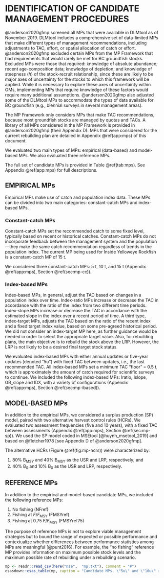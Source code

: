 
# IDENTIFICATION OF CANDIDATE MANAGEMENT PROCEDURES  {#sec:mp}

@anderson2020gfmp screened all MPs that were available in DLMtool as of November 2019.
DLMtool includes a comprehensive set of data-limited MPs that make different types of management recommendations, including adjustments to TAC, effort, or spatial allocation of catch or effort.
@anderson2020gfmp excluded certain MPs from the MP Framework that had requirements that would rarely be met for BC groundfish stocks.
Excluded MPs were those that required: knowledge of absolute abundance; recent age-composition data; knowledge of depletion; and knowledge of steepness (*h*) of the stock-recruit relationship, since these are likely to be major axes of uncertainty for the stocks to which this framework will be applied.
While it is necessary to explore these axes of uncertainty within OMs, implementing MPs that require knowledge of these factors would require many additional assumptions.
@anderson2020gfmp also adjusted some of the DLMtool MPs to accommodate the types of data available for BC groundfish (e.g., biennial surveys in several management areas).

The MP Framework only considers MPs that make TAC recommendations, because most groundfish stocks are managed by quotas and TACs.
A library of all MPs considered in the MP Framework is provided in @anderson2020gfmp (their Appendix D).
MPs that were considered for the current rebuilding plan are detailed in Appendix \@ref(app:mps) of this document.

We evaluated two main types of MPs: empirical (data-based) and model-based MPs.
We also evaluated three reference MPs.

The full set of candidate MPs is provided in Table \@ref(tab:mps). See Appendix \@ref(app:mps) for full descriptions.

## EMPIRICAL MPs

Empirical MPs make use of catch and population index data.
These MPs can be divided into two main categories: constant-catch MPs and index-based MPs.

### Constant-catch MPs

Constant-catch MPs set the recommended catch to some fixed level, typically based on recent or historical catches.
Constant-catch MPs do not incorporate feedback between the management system and the population---they make the same catch recommendation regardless of trends in the population index.
The current MP being used for Inside Yelloweye Rockfish is a constant-catch MP of 15 t.

We considered three constant-catch MPs: 5 t, 10 t, and 15 t (Appendix \@ref(app:mps), Section \@ref(sec:mp-cc)).

### Index-based MPs 

Index-based MPs, in general, adjust the TAC based on changes in a population index over time.
Index-ratio MPs increase or decrease the TAC in accordance with the ratio of the index from two different time periods.
Index-slope MPs increase or decrease the TAC in accordance with the estimated slope in the index over a recent period of time. 
A third type, index-target MPs, adjusts the TAC based on the ratio of the recent index and a fixed target index value, based on some pre-agreed historical period.
We did not consider an index-target MP here, as further guidance would be needed in order to select the appropriate target value.
Also, for rebuilding plans, the main objective is to rebuild the stock above the LRP.
However, the LRP is not likely to be a desired final target stock status.

We evaluated index-based MPs with either annual updates or five-year updates (denoted "5u") with fixed TAC between updates, i.e., the last recommended TAC. 
All index-based MPs set a minimum TAC "floor" = 0.5 t, which is approximately the amount of catch required for scientific surveys to continue.
We included the following index-based MPs: Iratio, Islope, GB_slope and IDX, with a variety of configurations (Appendix \@ref(app:mps), Section \@ref(sec:mp-ibased)).

## MODEL-BASED MPs

In addition to the empirical MPs, we considered a surplus production (SP) model, paired with two alternative harvest control rules (HCRs).
We evaluated two assessment frequencies (five and 10 years), with a fixed TAC between assessments (Appendix \@ref(app:mps), Section \@ref(sec:mp-sp)).
We used the SP model coded in MSEtool [@huynh_msetool_2019] and based on @fletcher1978 [see Appendix D of @anderson2020gfmp].

The alternative HCRs (Figure \@ref(fig:mp-hcrs)) were characterized by:

1. 80% B~MSY~ and 40% B~MSY~ as the USR and LRP, respectively; and
2. 40% B~0~ and 10% B~0~ as the USR and LRP, respectively.

## REFERENCE MPs

In addition to the empirical and model-based candidate MPs, we included the following reference MPs:

1. No fishing (NFref)
2. Fishing at *F*/*F*~MSY~ (FMSYref)
3. Fishing at 0.75 *F*/*F*~MSY~ (FMSYref75)

The purpose of reference MPs is not to explore viable management strategies but to bound the range of expected or possible performance and contextualize whether differences between performance statistics among MPs are meaningful [@punt2016].
For example, the "no fishing" reference MP provides information on maximum possible stock levels and the maximum possible rate of rebuilding under a rebuilding scenario.

\clearpage

```r
mp <- readr::read_csv(here("mse",  "mp.txt"), comment = "#")
csasdown::csas_table(mp, caption = "Candidate MPs. \"5u\" and \"10u\" refer to every-five- and every-10-year update intervals; the other MPs were applied annually. Other numbers refer to MP configurations.", col_names = c("Management procedure", "MP type"))
```

\clearpage
